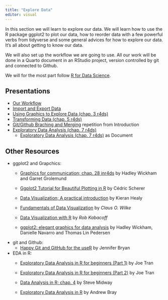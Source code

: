 ```yaml
---
title: "Explore Data"
editor: visual
---
```


In this section we will learn to explore our data.
We will learn how to use the R package ggplot2 to plot our data, how to reorder data with a few powerful verbs from tidyverse and some general advices for how to explore our data.
It's all about getting to know our data.

We will also set up the workflow we are going to use.
All our work will be done in a Quarto document in an RStudio project, version controlled by git and connected to Github.

We will for the most part follow [R for Data Science](https://r4ds.had.co.nz).

## Presentations

-   [Our Workflow](wf/wf.qmd)
-   [Import and Export Data](import-export-data/import-export-data.qmd)
-   [Using Graphics to Explore Data (chap. 3 r4ds)](intro-ggplot2/intro-ggplot2.qmd)
-   [Transforming Data (chap. 5 r4ds)](trans-data/trans-data.qmd)
-   [Git/Github Braching and Merging](../../introduction/git-github/git-github.html#/git-in-rstudio-1) repetition from Introduction
-   [Exploratory Data Analysis (chap. 7 r4ds)](eda/eda.qmd)
    -   [Exploratory Data Analysis (chap. 7 r4ds)](eda/eda-doc.qmd) as Document

## Other Resources

-   ggplot2 and Grapchics:
    -   [Graphics for communication; chap. 28 inr4ds](https://r4ds.had.co.nz/graphics-for-communication.html) by Hadley Wickham and Garret Grolemund

    -   [Ggplot2 Tutorial for Beautiful Plotting in R](https://www.cedricscherer.com/2019/08/05/a-ggplot2-tutorial-for-beautiful-plotting-in-r/) by Cédric Scherer

    -   [Data Visualization; A practical introduction](https://socviz.co) by Kieran Healy

    -   [Fundamentals of Data Visualization](https://clauswilke.com/dataviz/) by *Claus O. Wilke*

    -   [Data Visualization with R](https://rkabacoff.github.io/datavis/) by *Rob Kabacoff*

    -   [ggplot2: elegant graphics for data analysis](https://ggplot2-book.org/individual-geoms.html) by Hadley Wickham, Danielle Navarro and Thomas Lin Pedersen
-   git and Github:
    -   [Happy Git and GitHub for the useR](https://happygitwithr.com) by Jennifer Bryan
-   EDA in R:
    -   [Exploratory Data Analysis in R for beginners (Part 1)](https://towardsdatascience.com/exploratory-data-analysis-in-r-for-beginners-fe031add7072) by Joe Tran

    -   [Exploratory Data Analysis in R for beginners (Part 2)](https://towardsdatascience.com/exploratory-data-analysis-in-r-for-beginners-part-2-5bfd35fc9781) by Joe Tran

    -   [Data Analysis in R; chap. 4](https://bookdown.org/steve_midway/DAR/exploratory-data-analysis.html) by Steve Midway

    -   [Exploratory Data Analysis in R](https://rpubs.com/odenipinedo/exploratory-data-analysis-in-R) by Andrew Bray
